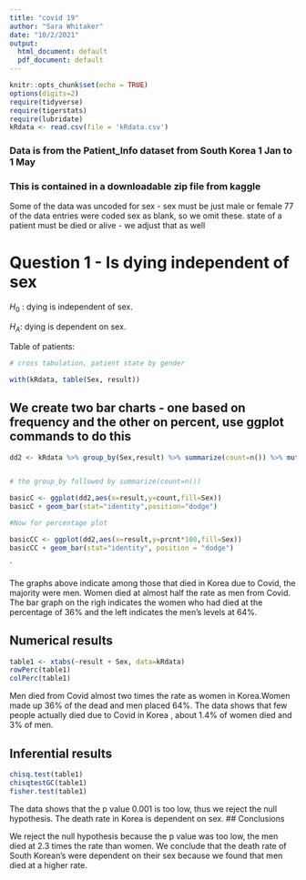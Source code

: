 ```yaml
---
title: "covid 19"
author: "Sara Whitaker"
date: "10/2/2021"
output:
  html_document: default
  pdf_document: default
---
```


```r
knitr::opts_chunk$set(echo = TRUE)
options(digits=2)
require(tidyverse)
require(tigerstats)
require(lubridate)
kRdata <- read.csv(file = 'kRdata.csv')
```
### Data is from the Patient_Info dataset from South Korea 1 Jan to 1 May 
### This is contained in a downloadable zip file from kaggle

Some of the data was uncoded for sex - sex must be just male or female
77 of the data entries were coded sex  as blank, so we omit these.
state of a patient must be died or alive - we adjust that as well   
  
# Question 1 - Is dying independent of sex

$H_0$ : dying is independent of sex.

$H_A$: dying is dependent on sex. 


Table of patients:
```r

# cross tabulation, patient state by gender

with(kRdata, table(Sex, result))

```

## We create two bar charts - one based on frequency and the other on percent, use ggplot commands to do this

```r
dd2 <- kRdata %>% group_by(Sex,result) %>% summarize(count=n()) %>% mutate(prcnt=count/sum(count))


# the group_by followed by summarize(count=n())

basicC <- ggplot(dd2,aes(x=result,y=count,fill=Sex))
basicC + geom_bar(stat="identity",position="dodge")

#Now for percentage plot

basicCC <- ggplot(dd2,aes(x=result,y=prcnt*100,fill=Sex)) 
basicCC + geom_bar(stat="identity", position = "dodge")
```
`

The graphs above indicate among those that died in Korea due to Covid, the majority were men. Women died at almost half the rate as men from Covid. The bar graph on the righ indicates the women who had died at the percentage of 36% and the left indicates the men's levels at 64%. 

  

## Numerical results

```r
table1 <- xtabs(~result + Sex, data=kRdata)
rowPerc(table1)
colPerc(table1)
```

Men died from Covid almost two times the rate as women in Korea.Women made up 36% of the dead and men placed 64%.
The data shows that few people actually died due to Covid in Korea , about 1.4% of women died and 3% of men. 

## Inferential results 

```r
chisq.test(table1)
chisqtestGC(table1)
fisher.test(table1)
```
The data shows that the p value 0.001 is too low, thus we reject the null hypothesis. The death rate in Korea is dependent on sex. 
## Conclusions

We reject the null hypothesis because the p value was too low, the men died at 2.3 times the rate than women. We conclude that the death rate of South Korean's were dependent on their sex because we found that men died at a higher rate. 

